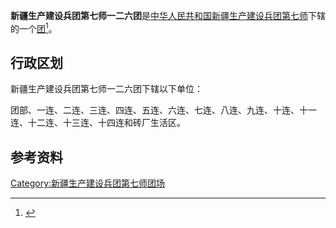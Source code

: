 {{中国乡级行政区
|行政区全称           = 新疆生产建设兵团第七师一二六团
|上级行政区           = [[新疆生产建设兵团第七师|新疆生产建设兵团第七师]]
|行政区类别           = [[团_(军队)|团]]
}}

'''新疆生产建设兵团第七师一二六团'''是[[中华人民共和国|中华人民共和国]][[新疆生产建设兵团|新疆生产建设兵团]][[新疆生产建设兵团第七师|第七师]]下辖的一个[[团_(军队)|团]]<ref>{{Cite journal|title=新疆生产建设兵团分布图|author=新疆生产建设兵团年鉴编辑委员会|journal=兵团年鉴|publisher=新疆生产建设兵团年鉴社|doi=10.42437/y.cnki.yxjsc.2021.000007|year=2020|location=乌鲁木齐|page=7-8|issn=1671-3338}}</ref>。

== 行政区划 ==
新疆生产建设兵团第七师一二六团下辖以下单位：

团部、一连、二连、三连、四连、五连、六连、七连、八连、九连、十连、十一连、十二连、十三连、十四连和砖厂生活区。

== 参考资料 ==
{{reflist}}

{{新疆行政区划小作品}}
{{新疆生产建设兵团第七师}}
{{DEFAULTSORT:126}}
[[Category:新疆生产建设兵团第七师团场|Category:新疆生产建设兵团第七师团场]]